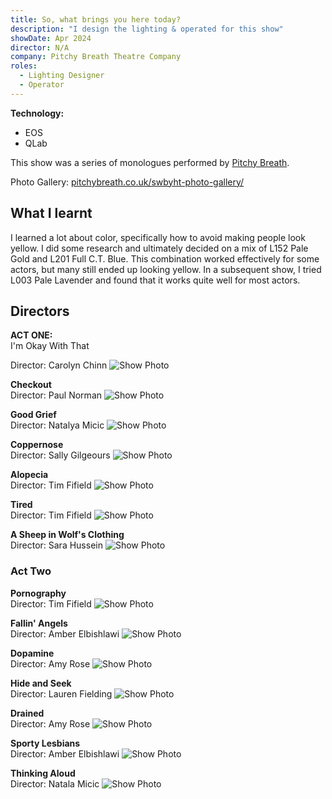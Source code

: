 ```yaml
---
title: So, what brings you here today?
description: "I design the lighting & operated for this show"
showDate: Apr 2024
director: N/A
company: Pitchy Breath Theatre Company
roles:
  - Lighting Designer
  - Operator
---
```


**Technology:**

- EOS
- QLab

This show was a series of monologues performed by [Pitchy Breath](https://pitchybreath.co.uk).

Photo Gallery: [pitchybreath.co.uk/swbyht-photo-gallery/](https://www.pitchybreath.co.uk/swbyht-photo-gallery/)

## What I learnt

I learned a lot about color, specifically how to avoid making people
look yellow. I did some research and ultimately decided on a mix of
L152 Pale Gold and L201 Full C.T. Blue. This combination worked
effectively for some actors, but many still ended up looking yellow.
In a subsequent show, I tried L003 Pale Lavender and found that it
works quite well for most actors.

## Directors

**ACT ONE:**<br />
I'm Okay With That<br/>

Director: Carolyn Chinn
![Show Photo](https://utfs.io/f/5f13190c-9b9b-42b6-b1ab-5f282d6b93c7-b11c9n.jpg)

**Checkout**<br/>
Director: Paul Norman
![Show Photo](https://utfs.io/f/3e387576-07a7-4503-923b-7c7014cd60c5-9zujk2.jpg)

**Good Grief**<br/>
Director: Natalya Micic
![Show Photo](https://utfs.io/f/f425b6d9-8d92-4da9-9241-ea4af245a8c6-9gelzq.jpg)

**Coppernose**<br/>
Director: Sally Gilgeours
![Show Photo](https://utfs.io/f/b9157837-4ceb-494d-b723-dcc7dff2ad5f-532yxo.jpg)

**Alopecia**<br/>
Director: Tim Fifield
![Show Photo](https://utfs.io/f/5f0af37d-e3a3-42a3-8bfa-038bc7f764e9-400w92.jpg)

**Tired**<br/>
Director: Tim Fifield
![Show Photo](https://utfs.io/f/a5d3eceb-3cb1-4aa3-bb08-fcd63515c692-6occ04.jpg)

**A Sheep in Wolf's Clothing**<br/>
Director: Sara Hussein
![Show Photo](https://utfs.io/f/09309308-c465-4cb5-9868-68d89df27cdc-87r9gf.jpg)

### Act Two

**Pornography**<br/>
Director: Tim Fifield
![Show Photo](https://utfs.io/f/88eb9cf6-6d2a-454a-8458-0766fc5565e4-mkz9ix.jpg)

**Fallin' Angels**<br/>
Director: Amber Elbishlawi
![Show Photo](https://utfs.io/f/b0654ff6-bb5e-49fa-83e4-73778c014478-jzyb86.jpg)

**Dopamine**<br/>
Director: Amy Rose
![Show Photo](https://utfs.io/f/0b75be78-15d6-4f11-8d5d-37d16cd47096-fb8se1.jpg)

**Hide and Seek**<br/>
Director: Lauren Fielding
![Show Photo](https://utfs.io/f/f35961dd-2bea-4c1e-9d9b-d2c6ad8c641d-lq4u0b.jpg)

**Drained**<br/>
Director: Amy Rose
![Show Photo](https://utfs.io/f/eeca7e3a-9f8a-4ee2-897a-2f9082c0f498-5a80v3.jpg)

**Sporty Lesbians**<br/>
Director: Amber Elbishlawi
![Show Photo](https://utfs.io/f/daa91c34-8c62-4309-a507-15f43930a552-hgt2a.jpg)

**Thinking Aloud**<br/>
Director: Natala Micic
![Show Photo](https://utfs.io/f/4db4ed24-4900-43d1-ba28-0621af79e5c5-whr3uz.jpg)
